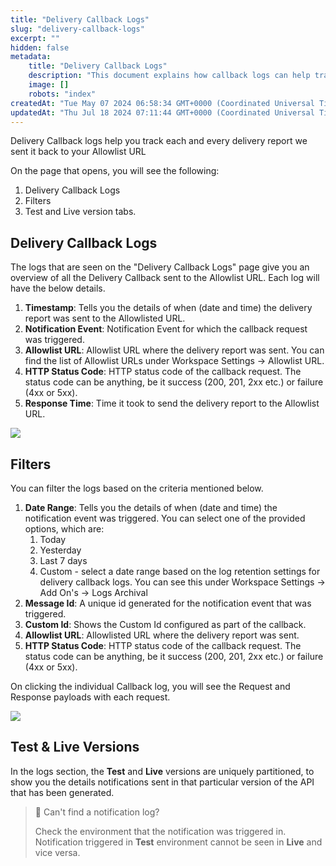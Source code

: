 ```yaml
---
title: "Delivery Callback Logs"
slug: "delivery-callback-logs"
excerpt: ""
hidden: false
metadata:
    title: "Delivery Callback Logs"
    description: "This document explains how callback logs can help track delivery reports sent to your Allowlist URL, providing details such as timestamp, notification event, channel, HTTP status code, and response time. It also includes information on filters for date range, message ID, custom ID, and HTTP status code, with the ability to view individual callback log details."
    image: []
    robots: "index"
createdAt: "Tue May 07 2024 06:58:34 GMT+0000 (Coordinated Universal Time)"
updatedAt: "Thu Jul 18 2024 07:11:44 GMT+0000 (Coordinated Universal Time)"
---
```


Delivery Callback logs help you track each and every delivery report we sent it back to your Allowlist URL

On the page that opens, you will see the following:

1. Delivery Callback Logs
2. Filters
3. Test and Live version tabs.

## Delivery Callback Logs

The logs that are seen on the "Delivery Callback Logs" page give you an overview of all the Delivery Callback sent to the Allowlist URL. Each log will have the below details.

1. **Timestamp**: Tells you the details of when (date and time) the delivery report was sent to the Allowlisted URL.
2. **Notification Event**: Notification Event for which the callback request was triggered.
3. **Allowlist URL**: Allowlist URL where the delivery report was sent. You can find the list of Allowlist URLs under Workspace Settings -> Allowlist URL.
4. **HTTP Status Code**: HTTP status code of the callback request. The status code can be anything, be it success (200, 201, 2xx etc.) or failure (4xx or 5xx).
5. **Response Time**: Time it took to send the delivery report to the Allowlist URL.

![](https://files.readme.io/fb7ca5c-Delivery_Callback_Logs.png)

## Filters

You can filter the logs based on the criteria mentioned below.

1. **Date Range**: Tells you the details of when (date and time) the notification event was triggered. You can select one of the provided options, which are:
    1. Today
    2. Yesterday
    3. Last 7 days
    4. Custom - select a date range based on the log retention settings for delivery callback logs. You can see this under Workspace Settings -> Add On's -> Logs Archival
2. **Message Id**: A unique id generated for the notification event that was triggered.
3. **Custom Id**: Shows the Custom Id configured as part of the callback.
4. **Allowlist URL**: Allowlisted URL where the delivery report was sent.
5. **HTTP Status Code**: HTTP status code of the callback request. The status code can be anything, be it success (200, 201, 2xx etc.) or failure (4xx or 5xx).

On clicking the individual Callback log, you will see the Request and Response payloads with each request.

![](https://files.readme.io/096c8af-Callback_details_new.png)

## Test & Live Versions

In the logs section, the **Test** and **Live** versions are uniquely partitioned, to show you the details notifications sent in that particular version of the API that has been generated.

> 🚧 Can't find a notification log?
>
> Check the environment that the notification was triggered in. Notification triggered in **Test** environment cannot be seen in **Live** and vice versa.
